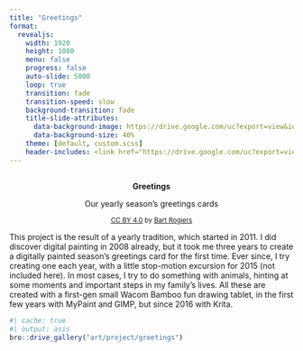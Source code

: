 ```yaml
---
title: "Greetings"
format:
  revealjs:
    width: 1920
    height: 1080
    menu: false
    progress: false
    auto-slide: 5000
    loop: true
    transition: fade
    transition-speed: slow
    background-transition: fade
    title-slide-attributes:
      data-background-image: https://drive.google.com/uc?export=view&id=14-tWN_5U70iEoWy3vFKUsthPI0jFtwor
      data-background-size: 40%
    theme: [default, custom.scss]
    header-includes: <link href="https://drive.google.com/uc?export=view&id=1CnvJ3Y4tolbBAXnqqQmaTolqAw83JdF5" rel="icon" type="image/png">
---
```


## {.center}

<div style="text-align:center">
<b>Greetings</b>

Our yearly season's greetings cards
  
<small>[CC BY 4.0](https://creativecommons.org/licenses/by/4.0) by [Bart Rogiers](https://rogiersbart.github.io)</small>
</div>

::: {.notes}
This project is the result of a yearly tradition, which started in 2011. I did
discover digital painting in 2008 already, but it took me three years to create
a digitally painted season's greetings card for the first time. Ever since, I
try creating one each year, with a little stop-motion excursion for 2015 (not
included here). In most cases, I try to do something with animals, hinting at
some moments and important steps in my family's lives. All these are created
with a first-gen small Wacom Bamboo fun drawing tablet, in the first few years
with MyPaint and GIMP, but since 2016 with Krita.
:::

```r
#| cache: true
#| output: asis
bro::drive_gallery("art/project/greetings")
```
